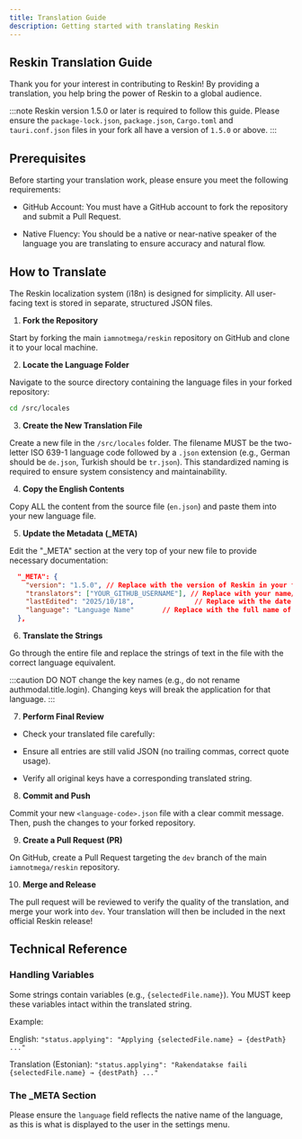 ```yaml
---
title: Translation Guide
description: Getting started with translating Reskin
---
```


## Reskin Translation Guide

Thank you for your interest in contributing to Reskin! By providing a translation, you help bring the power of Reskin to a global audience.

:::note
Reskin version 1.5.0 or later is required to follow this guide. Please ensure the `package-lock.json`, `package.json`, `Cargo.toml` and `tauri.conf.json` files in your fork all have a version of `1.5.0` or above.
:::

## Prerequisites

Before starting your translation work, please ensure you meet the following requirements:

- GitHub Account: You must have a GitHub account to fork the repository and submit a Pull Request.

- Native Fluency: You should be a native or near-native speaker of the language you are translating to ensure accuracy and natural flow.

## How to Translate

The Reskin localization system (i18n) is designed for simplicity. All user-facing text is stored in separate, structured JSON files.

1. **Fork the Repository**

Start by forking the main `iamnotmega/reskin` repository on GitHub and clone it to your local machine.

2. **Locate the Language Folder**

Navigate to the source directory containing the language files in your forked repository:
```bash
cd /src/locales
```

3. **Create the New Translation File**

Create a new file in the `/src/locales` folder. The filename MUST be the two-letter ISO 639-1 language code followed by a `.json` extension (e.g., German should be `de.json`, Turkish should be `tr.json`). This standardized naming is required to ensure system consistency and maintainability.

4. **Copy the English Contents**

Copy ALL the content from the source file (`en.json`) and paste them into your new language file.

5. **Update the Metadata (_META)**

Edit the "_META" section at the very top of your new file to provide necessary documentation:

```json
  "_META": {
    "version": "1.5.0", // Replace with the version of Reskin in your fork (check `package-lock.json`, `package.json`, `Cargo.toml` or `tauri.conf.json` to find the version)
    "translators": ["YOUR_GITHUB_USERNAME"], // Replace with your name/username
    "lastEdited": "2025/10/18",               // Replace with the date you finished
    "language": "Language Name"       // Replace with the full name of the language (e.g., "Türkçe")
  },
```

6. **Translate the Strings**

Go through the entire file and replace the strings of text in the file with the correct language equivalent.

:::caution
DO NOT change the key names (e.g., do not rename authmodal.title.login). Changing keys will break the application for that language.
:::

7. **Perform Final Review**

- Check your translated file carefully:

- Ensure all entries are still valid JSON (no trailing commas, correct quote usage).

- Verify all original keys have a corresponding translated string.

8. **Commit and Push**

Commit your new `<language-code>.json` file with a clear commit message. Then, push the changes to your forked repository.

9. **Create a Pull Request (PR)**

On GitHub, create a Pull Request targeting the `dev` branch of the main `iamnotmega/reskin` repository.

10. **Merge and Release**

The pull request will be reviewed to verify the quality of the translation, and merge your work into `dev`. Your translation will then be included in the next official Reskin release!

## Technical Reference

### Handling Variables

Some strings contain variables (e.g., `{selectedFile.name}`). You MUST keep these variables intact within the translated string.

Example:

English: `"status.applying": "Applying {selectedFile.name} → {destPath} ..."`

Translation (Estonian): `"status.applying": "Rakendatakse faili {selectedFile.name} → {destPath} ..."`

### The _META Section

Please ensure the `language` field reflects the native name of the language, as this is what is displayed to the user in the settings menu.
